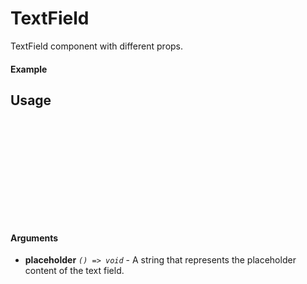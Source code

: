 
<Meta of={TextField} title="TextField" />

# TextField

TextField component with different props.

#### Example

<Canvas of={TextField.Primary} />

## Usage

```ts
import {TextField} from "sld-ui";

const Example = () => {
  return (
      <TextField
        placeholder={"Type here"}
      />
  );
};

export default Example;
```

#### Arguments

- **placeholder** _`() => void`_ - A string that represents the placeholder content of the text field.
